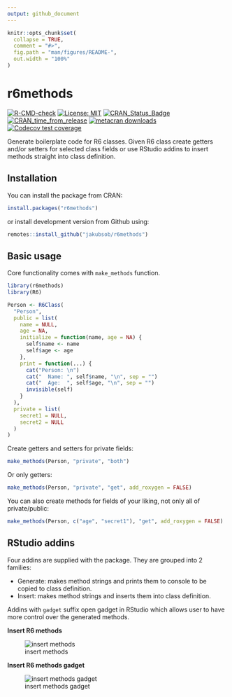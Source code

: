 ```yaml
---
output: github_document
---
```


<!-- README.md is generated from README.Rmd. Please edit that file -->

```r
knitr::opts_chunk$set(
  collapse = TRUE,
  comment = "#>",
  fig.path = "man/figures/README-",
  out.width = "100%"
)
```

# r6methods

<!-- badges: start -->
[![R-CMD-check](https://github.com/jakubsob/r6methods/workflows/R-CMD-check/badge.svg)](https://github.com/jakubsob/r6methods/actions)
[![License: MIT](https://img.shields.io/badge/License-MIT-yellow.svg)](https://opensource.org/licenses/MIT)
[![CRAN_Status_Badge](https://www.r-pkg.org/badges/version/r6methods)](https://cran.r-project.org/package=r6methods)
[![CRAN_time_from_release](https://www.r-pkg.org/badges/ago/r6methods)](https://cran.r-project.org/package=r6methods)
[![metacran downloads](https://cranlogs.r-pkg.org/badges/grand-total/r6methods)](https://cran.r-project.org/package=r6methods)
[![Codecov test coverage](https://codecov.io/gh/jakubsob/r6methods/branch/master/graph/badge.svg)](https://codecov.io/gh/jakubsob/r6methods?branch=master)
<!-- badges: end -->

Generate boilerplate code for R6 classes. Given R6 class create getters and/or setters for selected class fields or use RStudio addins to insert methods straight into class definition.

## Installation

You can install the package from CRAN:

```r
install.packages("r6methods")
```

or install development version from Github using:

```r
remotes::install_github("jakubsob/r6methods")
```

## Basic usage

Core functionality comes with `make_methods` function.

```r
library(r6methods)
library(R6)

Person <- R6Class(
  "Person", 
  public = list(
    name = NULL,
    age = NA,
    initialize = function(name, age = NA) {
      self$name <- name
      self$age <- age
    },
    print = function(...) {
      cat("Person: \n")
      cat("  Name: ", self$name, "\n", sep = "")
      cat("  Age:  ", self$age, "\n", sep = "")
      invisible(self)
    }
  ),
  private = list(
    secret1 = NULL,
    secret2 = NULL
  )
)
```

Create getters and setters for private fields:

```r
make_methods(Person, "private", "both")
```

Or only getters:

```r
make_methods(Person, "private", "get", add_roxygen = FALSE)
```

You can also create methods for fields of your liking, not only all of private/public:

```r
make_methods(Person, c("age", "secret1"), "get", add_roxygen = FALSE)
```

## RStudio addins

Four addins are supplied with the package. They are grouped into 2 families:

  - Generate: makes method strings and prints them to console to be copied to class definition. 
  - Insert: makes method strings and inserts them into class definition.
  
Addins with `gadget` suffix open gadget in RStudio which allows user to have more control over the generated methods.

**Insert R6 methods**

![insert methods](man/figures/README-insert_methods.gif)

**Insert R6 methods gadget**

![insert methods gadget](man/figures/README-insert_methods_gadget.gif)

